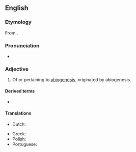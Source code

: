 ==English==

===Etymology===
From {{af|en|abiogenesis|-ic}}.

===Pronunciation===
* {{a|US}} {{IPA|en|/ˌeɪ.bai.oʊ.dʒɛˈnət.ɪk/}}

===Adjective===
{{en-adj|-}}

# {{lb|en|biology}} Of or pertaining to [[abiogenesis]], originated by abiogenesis.

====Derived terms====
{{der-top}}
* {{l|en|abiogenetically}}
{{der-mid}}
{{der-bottom}}

====Translations====
{{trans-top|pertaining to or originated by abiogenesis}}
* Dutch: {{t|nl|abiogenetisch}}
{{trans-mid}}
* Greek: {{t+|el|αβιογενετικός}}
* Polish: {{t+|pl|abiogenny}}
* Portuguese: {{t|pt|abiogenético}}
{{trans-bottom}}